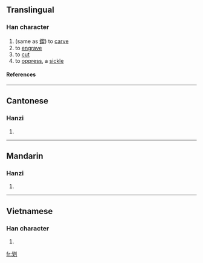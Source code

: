 ==Translingual==
===Han character===
{{Han char|rn=18|rad=刀|as=09|sn=11|four=|canj=手大中弓 (QKLN)}}
# (same as [[鍥]]) to [[carve]]
# to [[engrave]]
# to [[cut]]
# to [[oppress]], a [[sickle]]
====References====
{{Han ref|kx=0142.220|hdz=10347.110|uh=34F6|ud=13558}}
----
==Cantonese==
===Hanzi===
{{yue-hanzi|jyut=|y=kit3}}
# {{defn|Cantonese}}
----
==Mandarin==
===Hanzi===
{{cmn-hanzi|pin=[[qiè]] (qie4)|wg=ch'ieh<sup>4</sup>}}
# {{defn|Mandarin}}
----
==Vietnamese==
===Han character===
{{vi-hantu|[[khía]]}}
# {{defn|Vietnamese}}

[[fr:㓶]]